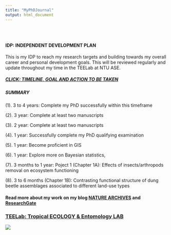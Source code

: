 ```yaml
---
title: "MyPhDJournal"
output: html_document
---
```


<style type="text/css">
.title {
  display: none;
}

#getting-started img {
  margin-right: 10px;
}

</style>

<div class="row" style="padding-top: 30px;">
<div class="col-sm-6">

#### **IDP: INDEPENDENT DEVELOPMENT PLAN**

This is my IDP to reach my research targets and building towards my overall career and personal development goals. This will be reviewed regularly and update throughout my time in the TEELab at NTU ASE.



##### [CLICK: TIMELINE, GOAL AND ACTION TO BE TAKEN](https://drive.google.com/file/d/1jib634E25KJ7aVLxV4TJNekfn-5AJqpZ/view?usp=sharing) 




##### SUMMARY 

(1). 3 to 4 years: Complete my PhD successfully within this timeframe 

(2). 3 year: Complete at least two manuscripts

(3). 2 year: Complete at least two manuscripts

(4). 1 year: Successfully complete my PhD qualifying examination

(5). 1 year: Become proficient in GIS

(6). 1 year: Explore more on Bayesian statistics, 

(7). 3 months to 1 year: 
Poject 1 (Chapter 1A): Effects of insects/arthropods removal on ecosystem functioning

(8). 3 to 6 months (Chapter 1B): Contrasting functional structure of dung beetle assemblages associated to different land-use types 


#### Read more about my work on my blog [NATURE ARCHIVES](https://naturearchives.wordpress.com/published-work/) and [ResearchGate](https://www.researchgate.net/profile/Tharaka_Priyadarshana)


</div>
<div class="col-sm-6">

### [TEELab: Tropical ECOLOGY & Entomology LAB](https://teelabntu.wixsite.com/home)

<a href = "https://naturearchives.wordpress.com/">
![](images/ft.jpg)
</a>
</div>
